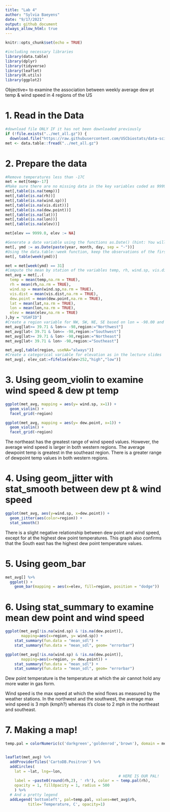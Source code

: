 ```yaml
---
title: "Lab 4"
author: "Sylvia Baeyens"
date: "9/17/2021"
output: github_document
always_allow_html: true
---
```


```r
knitr::opts_chunk$set(echo = TRUE)
```

```r
#including necessary libraries
library(data.table)
library(dplyr)
library(tidyverse)
library(leaflet)
library(R.utils)
library(ggplot2)
```

Objective= to examine the association between weekly average dew pt temp & wind speed in 4 regions of the US

# 1. Read in the Data

```r
#download file ONLY IF it has not been downloaded previously
if (!file.exists("../met_all.gz")) {
  download.file("https://raw.githubusercontent.com/USCbiostats/data-science-data/master/02_met/met_all.gz", "../met_all.gz", method="libcurl", timeout = 60)}
met <- data.table::fread("../met_all.gz")
```

# 2. Prepare the data
```r
#Remove temperatures less than -17C
met = met[temp>-17]
#Make sure there are no missing data in the key variables coded as 9999, 999, etc
met[,table(is.na(temp))]
met[,table(is.na(rh))]
met[,table(is.na(wind.sp))]
met[,table(is.na(vis.dist))]
met[,table(is.na(dew.point))]
met[,table(is.na(lat))]
met[,table(is.na(lon))]
met[,table(is.na(elev))]

met[elev == 9999.0, elev := NA]

#Generate a date variable using the functions as.Date() (hint: You will need the following to create a date paste(year, month, day, sep = "-")).
met[, ymd := as.Date(paste(year, month, day, sep = "-"))]
#Using the data.table::week function, keep the observations of the first week of the month.
met[, table(week(ymd))]

met = met[week(ymd) == 31]
#Compute the mean by station of the variables temp, rh, wind.sp, vis.dist, dew.point, lat, lon, and elev.
met_avg = met[,.(
  temp = mean(temp,na.rm = TRUE),
  rh = mean(rh,na.rm = TRUE),
  wind.sp = mean(wind.sp,na.rm = TRUE),
  vis.dist = mean(vis.dist,na.rm = TRUE),
  dew.point = mean(dew.point,na.rm = TRUE),
  lat = mean(lat,na.rm = TRUE),
  lon = mean(lon,na.rm = TRUE),
  elev = mean(elev,na.rm = TRUE)
),by = "USAFID"]
#Create a region variable for NW, SW, NE, SE based on lon = -98.00 and lat = 39.71 degrees
met_avg[lat>= 39.71 & lon<= -98,region:="Northwest"]
met_avg[lat< 39.71 & lon<= -98,region:="Southwest"]
met_avg[lat>= 39.71 & lon> -98,region:="Northeast"]
met_avg[lat< 39.71 & lon> -98,region:="Southeast"]

met_avg[,table(region, useNA="always")]
#Create a categorical variable for elevation as in the lecture slides
met_avg[, elev_cat:=fifelse(elev>252,"high","low")]
```

# 3. Using geom_violin to examine wind speed & dew pt temp
```r
ggplot(met_avg, mapping = aes(y= wind.sp, x=1)) +
  geom_violin() +
  facet_grid(~region)

ggplot(met_avg, mapping = aes(y= dew.point, x=1)) +
  geom_violin() +
  facet_grid(~region)
```
The northeast has the greatest range of wind speed values. However, the average wind speed is larger in both western regions.
The average dewpoint temp is greatest in the southeast region. There is a greater range of dewpoint temp values in both western regions. 

# 4. Using geom_jitter with stat_smooth between dew pt & wind speed
```r
ggplot(met_avg, aes(y=wind.sp, x=dew.point)) +
  geom_jitter(aes(color=region)) +
  stat_smooth()

```
There is a slight negative relationship between dew point and wind speed, except for at the highest dew point temperatures. This graph also confirms that the South east has the highest dew point temperature values. 

# 5. Using geom_bar
```r
met_avg[] %>%
  ggplot() +
    geom_bar(mapping = aes(x=elev, fill=region, position = "dodge")) 
```

# 6. Using stat_summary to examine mean dew point and wind speed
```r
ggplot(met_avg[!is.na(wind.sp) & !is.na(dew.point)], 
       mapping=aes(x=region, y= wind.sp)) +
    stat_summary(fun.data = "mean_sdl") +
    stat_summary(fun.data = "mean_sdl", geom= "errorbar")

ggplot(met_avg[!is.na(wind.sp) & !is.na(dew.point)], 
       mapping=aes(x=region, y= dew.point)) +
    stat_summary(fun.data = "mean_sdl") +
    stat_summary(fun.data = "mean_sdl", geom= "errorbar")
```
Dew point temperature is the temperature at which the air cannot hold any more water in gas form. 

Wind speed is the max speed at which the wind flows as measured by the weather stations. In the northwest and the southwest, the average max wind speed is 3 mph (kmph?) whereas it's close to 2 mph in the northeast and southeast. 

# 7. Making a map!
```r
temp.pal = colorNumeric(c('darkgreen','goldenrod','brown'), domain = met_avg$rh)


leaflet(met_avg) %>%
  addProviderTiles('CartoDB.Positron') %>%
  addCircles(
    lat = ~lat, lng=~lon,
                                                  # HERE IS OUR PAL!
    label = ~paste0(round(rh,2), ' rh'), color = ~ temp.pal(rh),
    opacity = 1, fillOpacity = 1, radius = 500
    ) %>%
  # And a pretty legend
  addLegend('bottomleft', pal=temp.pal, values=met_avg$rh,
          title='Temperature, C', opacity=1)
```

